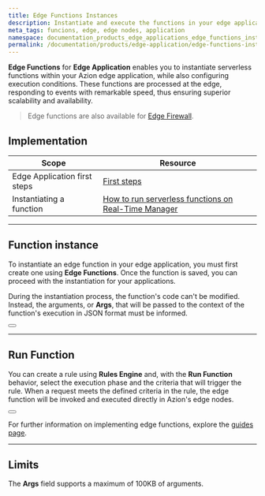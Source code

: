 ```yaml
---
title: Edge Functions Instances
description: Instantiate and execute the functions in your edge application directly at the edge.
meta_tags: funcions, edge, edge nodes, application
namespace: documentation_products_edge_applications_edge_functions_instances
permalink: /documentation/products/edge-application/edge-functions-instances/
---
```


**Edge Functions** for **Edge Application** enables you to instantiate serverless functions within your Azion edge application, while also configuring execution conditions. These functions are processed at the edge, responding to events with remarkable speed, thus ensuring superior scalability and availability.

> Edge functions are also available for [Edge Firewall](/en/documentation/products/edge-firewall/edge-functions-instances/).

## Implementation

| Scope | Resource |
| --- | --- |
| Edge Application first steps | [First steps](/en/documentation/products/edge-application/first-steps/) |
| Instantiating a function | [How to run serverless functions on Real-Time Manager](/en/documentation/products/guides/serverless-functions/) |

---

## Function instance

To instantiate an edge function in your edge application, you must first create one using **Edge Functions**. Once the function is saved, you can proceed with the instantiation for your applications.

During the instantiation process, the function's code can't be modified. Instead, the arguments, or **Args**, that will be passed to the context of the function's execution in JSON format must be informed.

<Button href="/en/documentation/products/edge-application/edge-functions/" text="Learn more about Edge Functions"></Button>

---

## Run Function

You can create a rule using **Rules Engine** and, with the **Run Function** behavior, select the execution phase and the criteria that will trigger the rule. When a request meets the defined criteria in the rule, the edge function will be invoked and executed directly in Azion's edge nodes.

<Button href="/en/documentation/products/edge-application/rules-engine/#run-function" text="Learn more about the Run Function behavior"></Button>

For further information on implementing edge functions, explore the [guides page](/en/documentation/products/guides/).

---

## Limits

The **Args** field supports a maximum of 100KB of arguments.

